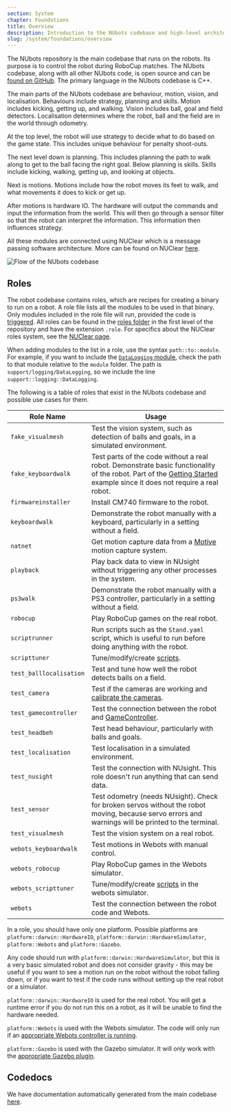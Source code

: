 ```yaml
---
section: System
chapter: Foundations
title: Overview
description: Introduction to the NUbots codebase and high-level architecture.
slug: /system/foundations/overview
---
```


The NUbots repository is the main codebase that runs on the robots. Its purpose is to control the robot during RoboCup matches. The NUbots codebase, along with all other NUbots code, is open source and can be [found on GitHub](https://github.com/NUbots/NUbots/). The primary language in the NUbots codebase is C++.

The main parts of the NUbots codebase are behaviour, motion, vision, and localisation. Behaviours include strategy, planning and skills. Motion includes kicking, getting up, and walking. Vision includes ball, goal and field detectors. Localisation determines where the robot, ball and the field are in the world through odometry.

At the top level, the robot will use strategy to decide what to do based on the game state. This includes unique behaviour for penalty shoot-outs.

The next level down is planning. This includes planning the path to walk along to get to the ball facing the right goal.
Below planning is skills. Skills include kicking, walking, getting up, and looking at objects.

Next is motions. Motions include how the robot moves its feet to walk, and what movements it does to kick or get up.

After motions is hardware IO. The hardware will output the commands and input the information from the world. This will then go through a sensor filter so that the robot can interpret the information. This information then influences strategy.

All these modules are connected using NUClear which is a message passing software architecture. More can be found on NUClear [here](https://nuclear.readthedocs.io/en/latest/).

![Flow of the NUbots codebase](./images/software-overview.svg)

## Roles

The robot codebase contains roles, which are recipes for creating a binary to run on a robot. A role file lists all the modules to be used in that binary. Only modules included in the role file will run, provided the code is [triggered](/system/foundations/nuclear#nuclear-dsl). All roles can be found in the [roles folder](https://github.com/NUbots/NUbots/tree/main/roles) in the first level of the repository and have the extension `.role`. For specifics about the NUClear roles system, see the [NUClear page](/system/foundations/nuclear#nuclear-roles).

When adding modules to the list in a role, use the syntax `path::to::module`. For example, if you want to include the [`DataLogging` module](https://github.com/NUbots/NUbots/tree/main/module/support/logging/DataLogging), check the path to that module relative to the `module` folder. The path is `support/logging/DataLogging`, so we include the line `support::logging::DataLogging`.

The following is a table of roles that exist in the NUbots codebase and possible use cases for them.

| Role Name               | Usage                                                                                                                                                                                                  |
| ----------------------- | ------------------------------------------------------------------------------------------------------------------------------------------------------------------------------------------------------ |
| `fake_visualmesh`       | Test the vision system, such as detection of balls and goals, in a simulated environment.                                                                                                              |
| `fake_keyboardwalk`     | Test parts of the code without a real robot. Demonstrate basic functionality of the robot. Part of the [Getting Started](/guides/main/getting-started) example since it does not require a real robot. |
| `firmwareinstaller`     | Install CM740 firmware to the robot.                                                                                                                                                                   |
| `keyboardwalk`          | Demonstrate the robot manually with a keyboard, particularly in a setting without a field.                                                                                                             |
| `natnet`                | Get motion capture data from a [Motive](https://optitrack.com/software/motive/) motion capture system.                                                                                                 |
| `playback`              | Play back data to view in NUsight without triggering any other processes in the system.                                                                                                                |
| `ps3walk`               | Demonstrate the robot manually with a PS3 controller, particularly in a setting without a field.                                                                                                       |
| `robocup`               | Play RoboCup games on the real robot.                                                                                                                                                                  |
| `scriptrunner`          | Run scripts such as the `Stand.yaml` script, which is useful to run before doing anything with the robot.                                                                                              |
| `scripttuner`           | Tune/modify/create [scripts](/system/subsystems/motion#script-engine).                                                                                                                                 |
| `test_balllocalisation` | Test and tune how well the robot detects balls on a field.                                                                                                                                             |
| `test_camera`           | Test if the cameras are working and [calibrate the cameras](/guides/main/camera-calibration).                                                                                                          |
| `test_gamecontroller`   | Test the connection between the robot and [GameController](https://github.com/RoboCup-Humanoid-TC/GameController).                                                                                     |
| `test_headbeh`          | Test head behaviour, particularly with balls and goals.                                                                                                                                                |
| `test_localisation`     | Test localisation in a simulated environment.                                                                                                                                                          |
| `test_nusight`          | Test the connection with NUsight. This role doesn't run anything that can send data.                                                                                                                   |
| `test_sensor`           | Test odometry (needs NUsight). Check for broken servos without the robot moving, because servo errors and warnings will be printed to the terminal.                                                    |
| `test_visualmesh`       | Test the vision system on a real robot.                                                                                                                                                                |
| `webots_keyboardwalk`   | Test motions in Webots with manual control.                                                                                                                                                            |
| `webots_robocup`        | Play RoboCup games in the Webots simulator.                                                                                                                                                            |
| `webots_scripttuner`    | Tune/modify/create [scripts](/system/subsystems/motion#script-engine) in the webots simulator.                                                                                                         |
| `webots`                | Test the connection between the robot code and Webots.                                                                                                                                                 |

In a role, you should have only one platform. Possible platforms are `platform::darwin::HardwareIO`, `platform::darwin::HardwareSimulator`, `platform::Webots` and `platform::Gazebo`.

Any code should run with `platform::darwin::HardwareSimulator`, but this is a very basic simulated robot and does not consider gravity - this may be useful if you want to see a motion run on the robot without the robot falling down, or if you want to test if the code runs without setting up the real robot or a simulator.

`platform::darwin::HardwareIO` is used for the real robot. You will get a runtime error if you do not run this on a robot, as it will be unable to find the hardware needed.

`platform::Webots` is used with the Webots simulator. The code will only run if an [appropriate Webots controller is running](/guides/tools/webots-setup).

`platform::Gazebo` is used with the Gazebo simulator. It will only work with the [appropriate Gazebo plugin](/guides/tools/gazebo-install).

## Codedocs

We have documentation automatically generated from the main codebase [here](https://codedocs.nubots.net/).
